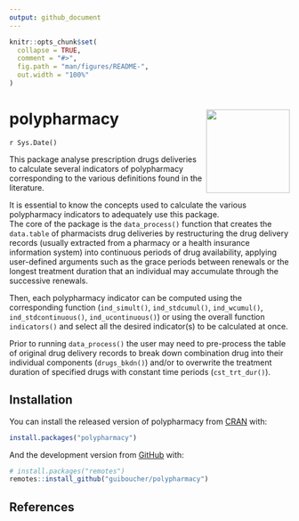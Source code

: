 ```yaml
---
output: github_document
---
```


<!-- README.md is generated from README.Rmd. Please edit that file -->

```r
knitr::opts_chunk$set(
  collapse = TRUE,
  comment = "#>",
  fig.path = "man/figures/README-",
  out.width = "100%"
)
```

# polypharmacy <img src="man/figures/sticker/stiker2.png" width = "150" align="right" />

`r Sys.Date()`

This package analyse prescription drugs deliveries to calculate several indicators of polypharmacy corresponding to the various definitions found in the literature.

It is essential to know the concepts used to calculate the various polypharmacy indicators to adequately use this package.  
The core of the package is the `data_process()` function that creates the `data.table` of pharmacists drug deliveries by restructuring the drug delivery records (usually extracted from a pharmacy or a health insurance information system) into continuous periods of drug availability, applying user-defined arguments such as the grace periods between renewals or the longest treatment duration that an individual may accumulate through the successive renewals.

Then, each polypharmacy indicator can be computed using the corresponding function (`ind_simult()`, `ind_stdcumul()`, `ind_wcumul()`, `ind_stdcontinuous()`, `ind_ucontinuous()`) or using the overall function `indicators()` and select all the desired indicator(s) to be calculated at once.

Prior to running `data_process()` the user may need to pre-process the table of original drug delivery records to break down combination drug into their individual components (`drugs_bkdn()`) and/or to overwrite the treatment duration of specified drugs with constant time periods (`cst_trt_dur()`).


## Installation

You can install the released version of polypharmacy from [CRAN](https://CRAN.R-project.org) with:

``` r
install.packages("polypharmacy")
```

And the development version from [GitHub](https://github.com/guiboucher/polypharmacy) with:

``` r
# install.packages("remotes")
remotes::install_github("guiboucher/polypharmacy")
```

## References
